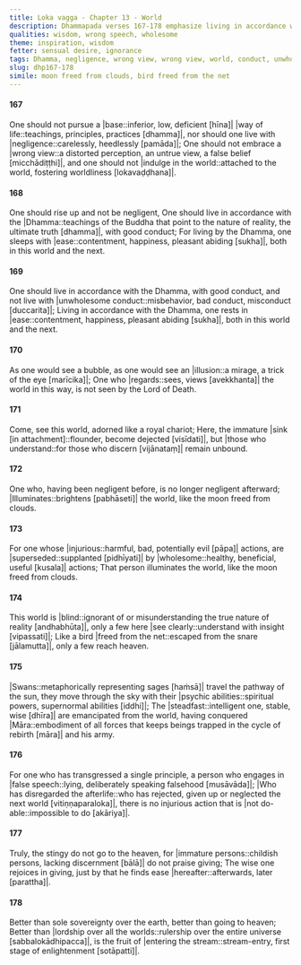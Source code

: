 ```yaml
---
title: Loka vagga - Chapter 13 - World
description: Dhammapada verses 167-178 emphasize living in accordance with the Dhamma, avoiding negligence, not embrace wrong view, and not indulging in the world. One should rise up, live with good conduct, and not live with unwholesome conduct. The world is blind, and only a few see clearly. Swans travel the pathway of the sun, and the wise are emancipated from the world.
qualities: wisdom, wrong speech, wholesome
theme: inspiration, wisdom
fetter: sensual desire, ignorance
tags: Dhamma, negligence, wrong view, wrong view, world, conduct, unwholesome, blind, swans, wise, emancipated, psychic ability, ease, heaven, dhp
slug: dhp167-178
simile: moon freed from clouds, bird freed from the net
---
```


#### 167

One should not pursue a |base::inferior, low, deficient [hīna]| |way of life::teachings, principles, practices [dhamma]|,
nor should one live with |negligence::carelessly, heedlessly [pamāda]|;
One should not embrace a |wrong view::a distorted perception, an untrue view, a false belief [micchādiṭṭhi]|,
and one should not |indulge in the world::attached to the world, fostering worldliness [lokavaḍḍhana]|.

#### 168

One should rise up and not be negligent,
One should live in accordance with the |Dhamma::teachings of the Buddha that point to the nature of reality, the ultimate truth [dhamma]|, with good conduct;
For living by the Dhamma, one sleeps with |ease::contentment, happiness, pleasant abiding [sukha]|,
both in this world and the next.

#### 169

One should live in accordance with the Dhamma, with good conduct,
and not live with |unwholesome conduct::misbehavior, bad conduct, misconduct [duccarita]|;
Living in accordance with the Dhamma, one rests in |ease::contentment, happiness, pleasant abiding [sukha]|,
both in this world and the next.

#### 170

As one would see a bubble,
as one would see an |illusion::a mirage, a trick of the eye [marīcika]|;
One who |regards::sees, views [avekkhanta]| the world in this way,
is not seen by the Lord of Death.

#### 171

Come, see this world,
adorned like a royal chariot;
Here, the immature |sink [in attachment]::flounder, become dejected [visīdati]|,
but |those who understand::for those who discern [vijānataṃ]| remain unbound.

#### 172

One who, having been negligent before,
is no longer negligent afterward;
|Illuminates::brightens [pabhāseti]| the world,
like the moon freed from clouds.

#### 173

For one whose |injurious::harmful, bad, potentially evil [pāpa]| actions,
are |superseded::supplanted [pidhīyati]| by |wholesome::healthy, beneficial, useful [kusala]| actions;
That person illuminates the world,
like the moon freed from clouds.

#### 174

This world is |blind::ignorant of or misunderstanding the true nature of reality [andhabhūta]|,
only a few here |see clearly::understand with insight [vipassati]|;
Like a bird |freed from the net::escaped from the snare [jālamutta]|,
only a few reach heaven.

#### 175

|Swans::metaphorically representing sages [haṁsā]| travel the pathway of the sun,
they move through the sky with their |psychic abilities::spiritual powers, supernormal abilities [iddhi]|;
The |steadfast::intelligent one, stable, wise [dhīra]| are emancipated from the world,
having conquered |Māra::embodiment of all forces that keeps beings trapped in the cycle of rebirth [māra]| and his army.

#### 176

For one who has transgressed a single principle,
a person who engages in |false speech::lying, deliberately speaking falsehood [musāvāda]|;
|Who has disregarded the afterlife::who has rejected, given up or neglected the next world [vitiṇṇaparaloka]|,
there is no injurious action that is |not do-able::impossible to do [akāriya]|.

#### 177

Truly, the stingy do not go to the heaven,
for |immature persons::childish persons, lacking discernment [bālā]| do not praise giving;
The wise one rejoices in giving,
just by that he finds ease |hereafter::afterwards, later [parattha]|.

#### 178

Better than sole sovereignty over the earth,
better than going to heaven;
Better than |lordship over all the worlds::rulership over the entire universe [sabbalokādhipacca]|,
is the fruit of |entering the stream::stream-entry, first stage of enlightenment [sotāpatti]|.